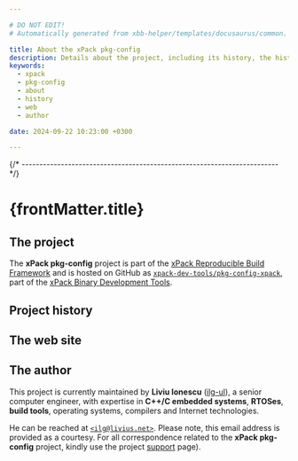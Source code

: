 ```yaml
---

# DO NOT EDIT!
# Automatically generated from xbb-helper/templates/docusaurus/common.

title: About the xPack pkg-config
description: Details about the project, including its history, the history of the website, and details about the author.
keywords:
  - xpack
  - pkg-config
  - about
  - history
  - web
  - author

date: 2024-09-22 10:23:00 +0300

---
```


<head><title>{frontMatter.title}</title></head>
<head><meta property="og:title" content={frontMatter.title}/></head>


{/* ------------------------------------------------------------------------ */}

# {frontMatter.title}

## The project

The **xPack pkg-config** project is part of the
[xPack Reproducible Build Framework](https://xpack.github.io)
and is hosted on GitHub as
[`xpack-dev-tools/pkg-config-xpack`](https://github.com/xpack-dev-tools/pkg-config-xpack/),
part of the [xPack Binary Development Tools](https://github.com/xpack-dev-tools/).

<MoreIntro/>

## Project history

<History/>

## The web site

<Website/>

## The author

This project is currently maintained by **Liviu Ionescu**
([ilg-ul](https://github.com/ilg-ul)),
a senior computer engineer, with expertise in **C++/C embedded systems**,
**RTOSes**, **build tools**, operating systems, compilers
and Internet technologies.

He can be reached at [`<ilg@livius.net>`](mailto:ilg@livius.net).
Please note, this email address is provided as a courtesy.
For all correspondence related to the **xPack pkg-config**
project, kindly use the project [support](/docs/support/) page).
